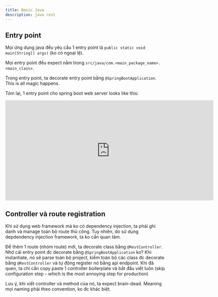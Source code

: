 ```yaml
---
title: Basic Java
description: java rest
---
```


## Entry point

Mọi ứng dụng java đều yêu cầu 1 entry point là `public static void main(String[] args)` (ko có ngoại lệ).

Mọi entry point đều expect nằm trong `src/java/com.<main_package_name>.<main_class>`. 

Trong entry point, ta decorate entry point bằng `@SpringBootApplication`. This is all magic happens. 

Tóm lại, 1 entry point cho spring boot web server looks like this:

<iframe
  src="https://carbon.now.sh/embed?bg=rgba%28171%2C+184%2C+195%2C+1%29&t=seti&wt=none&l=text%2Fx-java&width=625.5&ds=false&dsyoff=20px&dsblur=68px&wc=true&wa=true&pv=8px&ph=16px&ln=true&fl=1&fm=Hack&fs=14px&lh=133%25&si=false&es=2x&wm=false&code=package%2520com.authnz.authnz%253B%250A%250Aimport%2520org.springframework.boot.SpringApplication%253B%250Aimport%2520org.springframework.boot.autoconfigure.SpringBootApplication%253B%250A%250A%2540SpringBootApplication%250Apublic%2520class%2520AuthnzApplication%2520%257B%250A%250A%2509public%2520static%2520void%2520main%28String%255B%255D%2520args%29%2520%257B%250A%2509%2509SpringApplication.run%28AuthnzApplication.class%252C%2520args%29%253B%250A%2509%257D%250A%250A%257D"
  style="width: 655px; height: 315px; border:0; transform: scale(1); overflow:hidden;"
  sandbox="allow-scripts allow-same-origin">
</iframe>

## Controller và route registration

Khi sử dụng web framework mà ko có dependency injection, ta phải ghi danh và manage toàn bộ route thủ công. Tuy nhiên, do sử dụng depdendency injection framework, ta ko cần quan tâm. 

Để thêm 1 route (nhóm route) mới, ta decorate class bằng `@RestController`. Nhớ cái entry point đc decorate bằng `@SpringBootApplication` ko? Khi instantiate, nó sẽ parse toàn bộ project, kiếm toàn bộ các class đc decorate bằng `@RestController` và tự động register nó bằng api endpoint. Khi đã quen, ta chỉ cần copy paste 1 controller boilerplate và bắt đầu viết luôn (skip configuration step - which is the most annoying step for production)

Lưu ý, khi viết controller và method của nó, ta expect brain-dead. Meaning mọi naming phải theo convention, ko đc khác biệt.

